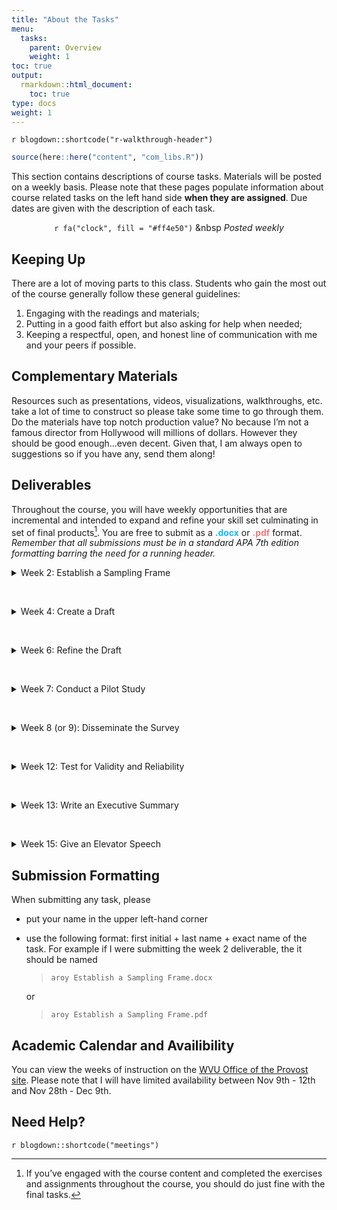 ```yaml
---
title: "About the Tasks"
menu:
  tasks:
    parent: Overview
    weight: 1
toc: true
output:
  rmarkdown::html_document:
    toc: true
type: docs
weight: 1
---
```


`r blogdown::shortcode("r-walkthrough-header")`

```r
source(here::here("content", "com_libs.R"))
```

This section contains descriptions of course tasks. Materials will be posted on a weekly basis. Please note that these pages populate information about course related tasks on the left hand side **when they are assigned**. Due dates are given with the description of each task.

<center>
`r fa("clock", fill = "#ff4e50")` &nbsp <i>Posted weekly</i>
</center>

## Keeping Up

There are a lot of moving parts to this class. Students who gain the most out of the course generally follow these general guidelines:

1. Engaging with the readings and materials;
2. Putting in a good faith effort but also asking for help when needed; 
3. Keeping a respectful, open, and honest line of communication with me and your peers if possible.

## Complementary Materials 

Resources such as presentations, videos, visualizations, walkthroughs, etc. take a lot of time to construct so please take some time to go through them. Do the materials have top notch production value? No because I'm not a famous director from Hollywood will millions of dollars. However they should be good enough...even decent. Given that, I am always open to suggestions so if you have any, send them along!

## Deliverables

Throughout the course, you will have weekly opportunities that are incremental and intended to expand and refine your skill set culminating in set of final products[^final]. You are free to submit as a <span style="color:#12b8ff;font-weight: bold;">.docx</span> or <span style="color:#f47a7b;font-weight: bold;">.pdf</span> format. *Remember that all submissions must be in a standard APA 7th edition formatting barring the need for a running header.*

<div id="anchorwk2"> 
<details><summary>Week 2: Establish a Sampling Frame</summary>
<br>
<p>
Construct a one to three paragraph case for a population (and its corresponding size) that needs to be surveyed, an estimate of the sample size, why it needs to be studied, and what type of data should be collected. Furthermore include at least one evaluation and/or research question and intended analyses.
<br>
<br>
<i>Note: A population does not necessarily refer to people.</i>
</p>
</details>
</div>
<br>

<div id="anchorwk4">
<details><summary>Week 4: Create a Draft</summary>
<br>
<p>
Create a draft of your instrument in both skeleton and digital forms. Include both direct and indirect measures for each item. 
<br>
<br>
<i>Note: If the instrument is housed elsewhere (e.g. Qualtrics), then simply provide a link and ensure that access is granted to me.</i>
</p>
</details>
</div>
<br>

<div id="anchorwk6">
<details><summary>Week 6: Refine the Draft</summary>
<br>
<p>
Based on feedback, amend both the instrument and skeleton and resubmit for further assessment. Explicitly detail what changes were made using a matrix. Please reach out for additional help as needed.
</p>
</details>
</div>
<br>

<div id="anchorwk8">
<details><summary>Week 7: Conduct a Pilot Study</summary>
<br>
<p>
Execute at least two pilot studies. Update both the instrument and skeleton and resubmit for further assessment. Furthermore submit a two to three paragraph synopsis describing those who assessed the instrument and summarize their contributions. Then provide your approach to accepting or declining their feedback, including those that may have conflicted.
<br>
<br>
<i>Note: You should not explicitly identify those who helped, rather describe their credentials and the characteristics that make each individual helpful as a reviewer.</i>
</p>
</details>
</div>
<br>

<div id="anchorwk8">
<details><summary>Week 8 (or 9): Disseminate the Survey</summary>
<br>
<p>
Administer the instrument on a standard two-week cycle unless other arrangements have been made.
</p>
</details>
</div>
<br>

<div id="anchorwk11">
<details><summary>Week 12: Test for Validity and Reliability</summary>
<br>
<p>
Use the collected data to conduct an EFA and PCA to assess instrument validity and reliability. Submit a one paragraph descriptive summary of the findings and Rmarkdown PDF output.
</p>
</details>
</div>
<br>

<div id="anchorwk13">
<details><summary>Week 13: Write an Executive Summary</summary>
<br>
<p>
Create a one to three page summary describing the research or evaluation question(s), sampling frame, design, methodology, analysis, and findings. Include at least two data visualizations within the body.
</p>
</details>
</div>
<br>

<div id="anchorwk15">
<details><summary>Week 15: Give an Elevator Speech</summary>
<br>
<p>
After reviewing feedback, create a short one minute summary describing the research or evaluation question(s), sampling frame, design, methodology, analysis, and findings. Additionally provide a brief discussion of what you would do differently if given the chance.
</p>
</details>
</div>

[^final]: If you've engaged with the course content and completed the exercises and assignments throughout the course, you should do just fine with the final tasks.

## Submission Formatting

When submitting any task, please 

- put your name in the upper left-hand corner

- use the following format: first initial + last name + exact name of the task. For example if I were submitting the week 2 deliverable, the it should be named
  
  > `aroy Establish a Sampling Frame.docx`
  
  or 
  
  > `aroy Establish a Sampling Frame.pdf`

## Academic Calendar and Availibility

You can view the weeks of instruction on the [WVU Office of the Provost site](https://provost.wvu.edu/academic-calendar/weeks-of-instruction). Please note that I will have limited availability between Nov 9th - 12th and Nov 28th - Dec 9th.

## Need Help?

`r blogdown::shortcode("meetings")`
